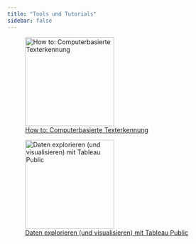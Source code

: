 ```yaml
---
title: "Tools und Tutorials"
sidebar: false
---
```

::: {layout-ncol=2}

![[How to: Computerbasierte Texterkennung](texterkennung.qmd)](img/howtotexterkennung.png){width=200 height=200}

![[Daten explorieren (und visualisieren) mit Tableau Public](tableaupublic.qmd)](img/Button_Tableau.png){width=200 height=200}
:::